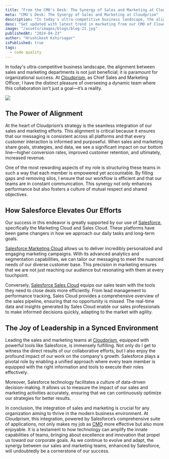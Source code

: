 ```yaml
---
title: "From the CMO's Desk: The Synergy of Sales and Marketing at Cloudprism"
meta: "CMO's Desk: The Synergy of Sales and Marketing at Cloudprism"
description: "In today's ultra-competitive business landscape, the alignment between sales and marketing departments is not just beneficial; it is paramount for organizational success. At Cloudprism, as Chief Sales and Marketing Officer, I have the distinct pleasure of overseeing a dynamic team where this collaboration isn’t just a goal—it’s a reality."
desc: "Get updated with latest trend in marketing from our CMO of CloudPrism Solutions How he tackle all marketing issue in day today work."
image: "/assets/images/blogs/blog-21.jpg"
publishedAt: "2024-04-23"
author: "Hrushikesh Kshirsagar"
isPublished: true
tags:
  - code quality
---
```


In today's ultra-competitive business landscape, the alignment between sales and marketing departments is not just beneficial; it is paramount for organizational success. At [Cloudprism](https://cloudprism.in/), as Chief Sales and Marketing Officer, I have the distinct pleasure of overseeing a dynamic team where this collaboration isn’t just a goal—it’s a reality.

<Image src="/assets/images/blogs/blog-21.jpg" />

## The Power of Alignment

At the heart of Cloudprism’s strategy is the seamless integration of our sales and marketing efforts. This alignment is critical because it ensures that our messaging is consistent across all platforms and that every customer interaction is informed and purposeful. When sales and marketing share goals, strategies, and data, we see a significant impact on our bottom line—higher conversion rates, improved customer retention, and ultimately, increased revenue.

One of the most rewarding aspects of my role is structuring these teams in such a way that each member is empowered yet accountable. By filling gaps and removing silos, I ensure that our workflow is efficient and that our teams are in constant communication. This synergy not only enhances performance but also fosters a culture of mutual respect and shared objectives.

## How Salesforce Elevates Our Efforts

Our success in this endeavor is greatly supported by our use of [Salesforce](https://www.salesforce.com/in), specifically the Marketing Cloud and Sales Cloud. These platforms have been game changers in how we approach our daily tasks and long-term goals.

[Salesforce Marketing Cloud](https://www.salesforce.com/in/products/marketing) allows us to deliver incredibly personalized and engaging marketing campaigns. With its advanced analytics and segmentation capabilities, we can tailor our messaging to meet the nuanced needs of our diverse customer base. This precision in marketing ensures that we are not just reaching our audience but resonating with them at every touchpoint.

Conversely, [Salesforce Sales Cloud](https://www.salesforce.com/in/products/sales) equips our sales team with the tools they need to close deals more efficiently. From lead management to performance tracking, Sales Cloud provides a comprehensive overview of the sales pipeline, ensuring that no opportunity is missed. The real-time data and insights generated by Sales Cloud enable our sales professionals to make informed decisions quickly, adapting to the market with agility.

## The Joy of Leadership in a Synced Environment

Leading the sales and marketing teams at [Cloudprism](https://cloudprism.in/), equipped with powerful tools like Salesforce, is immensely fulfilling. Not only do I get to witness the direct results of our collaborative efforts, but I also enjoy the profound impact of our work on the company's growth. Salesforce plays a pivotal role by enabling a unified approach where every team member is equipped with the right information and tools to execute their roles effectively.

Moreover, Salesforce technology facilitates a culture of data-driven decision-making. It allows us to measure the impact of our sales and marketing activities accurately, ensuring that we can continuously optimize our strategies for better results.

In conclusion, the integration of sales and marketing is crucial for any organization aiming to thrive in the modern business environment. At Cloudprism, this integration, powered by Salesforce’s comprehensive suite of applications, not only makes my job as [CMO](https://cloudprism.in/about-us) more effective but also more enjoyable. It is a testament to how technology can amplify the innate capabilities of teams, bringing about excellence and innovation that propel us toward our corporate goals. As we continue to evolve and adapt, the synergy between our sales and marketing teams, enhanced by Salesforce, will undoubtedly be a cornerstone of our success.

